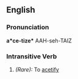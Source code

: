 ==English==

===Pronunciation===
'''a*ce-tize*'''
AAH-seh-TAIZ

===Intransitive Verb===
{{en-verb|acetiz|ing}}

#''(Rare):'' To [[acetify]]